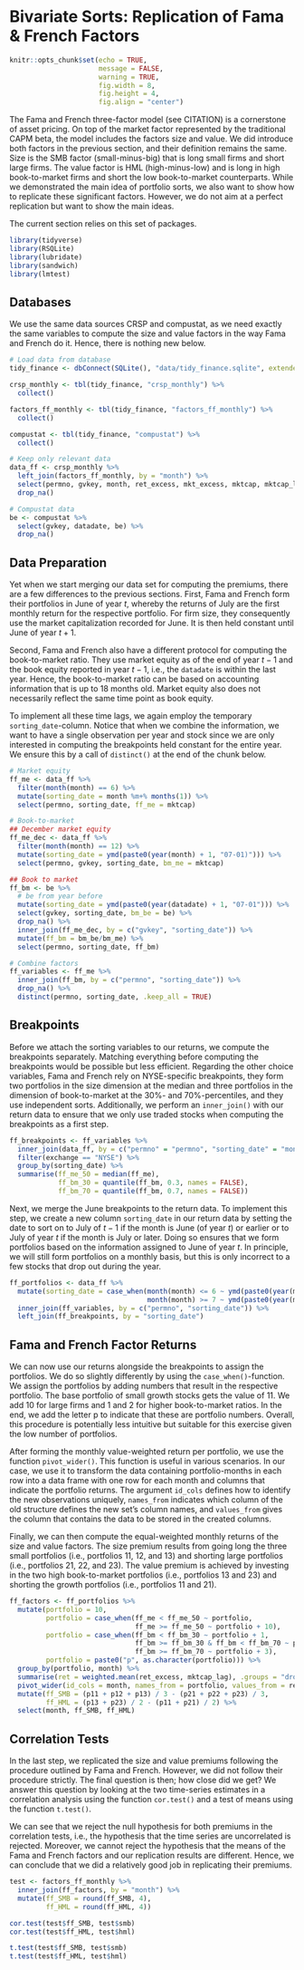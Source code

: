 # Bivariate Sorts: Replication of Fama & French Factors

```r
knitr::opts_chunk$set(echo = TRUE, 
                      message = FALSE, 
                      warning = TRUE, 
                      fig.width = 8, 
                      fig.height = 4, 
                      fig.align = "center")
```

The Fama and French three-factor model (see CITATION) is a cornerstone of asset pricing. On top of the market factor represented by the traditional CAPM beta, the model includes the factors size and value. We did introduce both factors in the previous section, and their definition remains the same. Size is the SMB factor (small-minus-big) that is long small firms and short large firms. The value factor is HML (high-minus-low) and is long in high book-to-market firms and short the low book-to-market counterparts. While we demonstrated the main idea of portfolio sorts, we also want to show how to replicate these significant factors. However, we do not aim at a perfect replication but want to show the main ideas.

The current section relies on this set of packages. 
```r
library(tidyverse)
library(RSQLite)
library(lubridate)
library(sandwich)
library(lmtest)
```

## Databases

We use the same data sources CRSP and compustat, as we need exactly the same variables to compute the size and value factors in the way Fama and French do it. Hence, there is nothing new below.

```r
# Load data from database
tidy_finance <- dbConnect(SQLite(), "data/tidy_finance.sqlite", extended_types = TRUE)

crsp_monthly <- tbl(tidy_finance, "crsp_monthly") %>% 
  collect()

factors_ff_monthly <- tbl(tidy_finance, "factors_ff_monthly") %>% 
  collect()

compustat <- tbl(tidy_finance, "compustat") %>% 
  collect()

# Keep only relevant data
data_ff <- crsp_monthly %>% 
  left_join(factors_ff_monthly, by = "month") %>% 
  select(permno, gvkey, month, ret_excess, mkt_excess, mktcap, mktcap_lag, exchange) %>% 
  drop_na()

# Compustat data
be <- compustat %>%
  select(gvkey, datadate, be) %>% 
  drop_na()
```

## Data Preparation

Yet when we start merging our data set for computing the premiums, there are a few differences to the previous sections. First, Fama and French form their portfolios in June of year $t$, whereby the returns of July are the first monthly return for the respective portfolio. For firm size, they consequently use the market capitalization recorded for June. It is then held constant until June of year $t+1$.

Second, Fama and French also have a different protocol for computing the book-to-market ratio. They use market equity as of the end of year $t - 1$ and the book equity reported in year $t-1$, i.e., the `datadate` is within the last year. Hence, the book-to-market ratio can be based on accounting information that is up to 18 months old. Market equity also does not necessarily reflect the same time point as book equity.

To implement all these time lags, we again employ the temporary `sorting_date`-column. Notice that when we combine the information, we want to have a single observation per year and stock since we are only interested in computing the breakpoints held constant for the entire year. We ensure this by a call of `distinct()` at the end of the chunk below.

```r
# Market equity
ff_me <- data_ff %>%
  filter(month(month) == 6) %>%
  mutate(sorting_date = month %m+% months(1)) %>%
  select(permno, sorting_date, ff_me = mktcap)

# Book-to-market
## December market equity
ff_me_dec <- data_ff %>%
  filter(month(month) == 12) %>%
  mutate(sorting_date = ymd(paste0(year(month) + 1, "07-01)"))) %>%
  select(permno, gvkey, sorting_date, bm_me = mktcap)

## Book to market
ff_bm <- be %>%
  # be from year before
  mutate(sorting_date = ymd(paste0(year(datadate) + 1, "07-01"))) %>%
  select(gvkey, sorting_date, bm_be = be) %>%
  drop_na() %>%
  inner_join(ff_me_dec, by = c("gvkey", "sorting_date")) %>%
  mutate(ff_bm = bm_be/bm_me) %>%
  select(permno, sorting_date, ff_bm)

# Combine factors
ff_variables <- ff_me %>% 
  inner_join(ff_bm, by = c("permno", "sorting_date")) %>%
  drop_na() %>%
  distinct(permno, sorting_date, .keep_all = TRUE)
```

## Breakpoints

Before we attach the sorting variables to our returns, we compute the breakpoints separately. Matching everything before computing the breakpoints would be possible but less efficient. Regarding the other choice variables, Fama and French rely on NYSE-specific breakpoints, they form two portfolios in the size dimension at the median and three portfolios in the dimension of book-to-market at the 30%- and 70%-percentiles, and they use independent sorts. Additionally, we perform an `inner_join()`  with our return data to ensure that we only use traded stocks when computing the breakpoints as a first step. 

```r
ff_breakpoints <- ff_variables %>%
  inner_join(data_ff, by = c("permno" = "permno", "sorting_date" = "month")) %>%
  filter(exchange == "NYSE") %>%
  group_by(sorting_date) %>%
  summarise(ff_me_50 = median(ff_me),
            ff_bm_30 = quantile(ff_bm, 0.3, names = FALSE),
            ff_bm_70 = quantile(ff_bm, 0.7, names = FALSE))
```

Next, we merge the June breakpoints to the return data. To implement this step, we create a new column `sorting_date` in our return data by setting the date to sort on to July of $t-1$ if the month is June (of year $t$) or earlier or to July of year $t$ if the month is July or later. Doing so ensures that we form portfolios based on the information assigned to June of year $t$. In principle, we will still form portfolios on a monthly basis, but this is only incorrect to a few stocks that drop out during the year.

```r
ff_portfolios <- data_ff %>%
  mutate(sorting_date = case_when(month(month) <= 6 ~ ymd(paste0(year(month) - 1, "0701")),
                                  month(month) >= 7 ~ ymd(paste0(year(month), "0701")))) %>%
  inner_join(ff_variables, by = c("permno", "sorting_date")) %>%
  left_join(ff_breakpoints, by = "sorting_date")
```

## Fama and French Factor Returns

We can now use our returns alongside the breakpoints to assign the portfolios. We do so slightly differently by using the `case_when()`-function. We assign the portfolios by adding numbers that result in the respective portfolio. The base portfolio of small growth stocks gets the value of 11. We add 10 for large firms and 1 and 2 for higher book-to-market ratios. In the end, we add the letter p to indicate that these are portfolio numbers. Overall, this procedure is potentially less intuitive but suitable for this exercise given the low number of portfolios. 

After forming the monthly value-weighted return per portfolio, we use the function `pivot_wider()`. This function is useful in various scenarios. In our case, we use it to transform the data containing portfolio-months in each row into a data frame with one row for each month and columns that indicate the portfolio returns. The argument `id_cols` defines how to identify the new observations uniquely, `names_from` indicates which column of the old structure defines the new set's column names, and `values_from` gives the column that contains the data to be stored in the created columns. 

Finally, we can then compute the equal-weighted monthly returns of the size and value factors. The size premium results from going long the three small portfolios (i.e., portfolios 11, 12, and 13) and shorting large portfolios (i.e., portfolios 21, 22, and 23). The value premium is achieved by investing in the two high book-to-market portfolios (i.e., portfolios 13 and 23) and shorting the growth portfolios (i.e., portfolios 11 and 21).

```r
ff_factors <- ff_portfolios %>%
  mutate(portfolio = 10,
         portfolio = case_when(ff_me < ff_me_50 ~ portfolio,
                               ff_me >= ff_me_50 ~ portfolio + 10),
         portfolio = case_when(ff_bm < ff_bm_30 ~ portfolio + 1,
                               ff_bm >= ff_bm_30 & ff_bm < ff_bm_70 ~ portfolio + 2,
                               ff_bm >= ff_bm_70 ~ portfolio + 3),
         portfolio = paste0("p", as.character(portfolio))) %>%
  group_by(portfolio, month) %>%
  summarise(ret = weighted.mean(ret_excess, mktcap_lag), .groups = "drop") %>%
  pivot_wider(id_cols = month, names_from = portfolio, values_from = ret) %>%
  mutate(ff_SMB = (p11 + p12 + p13) / 3 - (p21 + p22 + p23) / 3,
         ff_HML = (p13 + p23) / 2 - (p11 + p21) / 2) %>%
  select(month, ff_SMB, ff_HML)
```

## Correlation Tests

In the last step, we replicated the size and value premiums following the procedure outlined by Fama and French. However, we did not follow their procedure strictly. The final question is then; how close did we get? We answer this question by looking at the two time-series estimates in a correlation analysis using the function `cor.test()` and a test of means using the function `t.test()`.

We can see that we reject the null hypothesis for both premiums in the correlation tests, i.e., the hypothesis that the time series are uncorrelated is rejected. Moreover, we cannot reject the hypothesis that the means of the Fama and French factors and our replication results are different. Hence, we can conclude that we did a relatively good job in replicating their premiums.

```r
test <- factors_ff_monthly %>% 
  inner_join(ff_factors, by = "month") %>%
  mutate(ff_SMB = round(ff_SMB, 4),
         ff_HML = round(ff_HML, 4))

cor.test(test$ff_SMB, test$smb) 
cor.test(test$ff_HML, test$hml)

t.test(test$ff_SMB, test$smb) 
t.test(test$ff_HML, test$hml)
```
